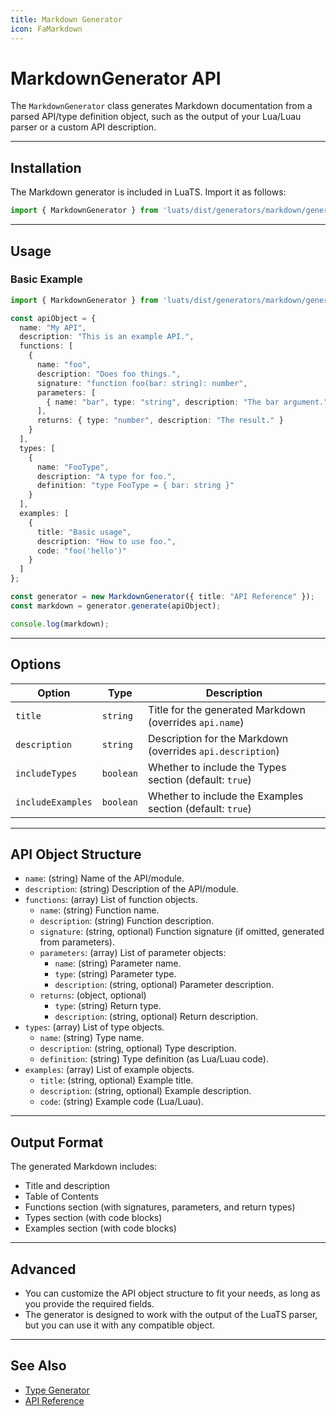 ```yaml
---
title: Markdown Generator
icon: FaMarkdown 
---
```


# MarkdownGenerator API

The `MarkdownGenerator` class generates Markdown documentation from a parsed API/type definition object, such as the output of your Lua/Luau parser or a custom API description.

---

## Installation

The Markdown generator is included in LuaTS. Import it as follows:

```typescript
import { MarkdownGenerator } from 'luats/dist/generators/markdown/generator';
```

---

## Usage

### Basic Example

```typescript
import { MarkdownGenerator } from 'luats/dist/generators/markdown/generator';

const apiObject = {
  name: "My API",
  description: "This is an example API.",
  functions: [
    {
      name: "foo",
      description: "Does foo things.",
      signature: "function foo(bar: string): number",
      parameters: [
        { name: "bar", type: "string", description: "The bar argument." }
      ],
      returns: { type: "number", description: "The result." }
    }
  ],
  types: [
    {
      name: "FooType",
      description: "A type for foo.",
      definition: "type FooType = { bar: string }"
    }
  ],
  examples: [
    {
      title: "Basic usage",
      description: "How to use foo.",
      code: "foo('hello')"
    }
  ]
};

const generator = new MarkdownGenerator({ title: "API Reference" });
const markdown = generator.generate(apiObject);

console.log(markdown);
```

---

## Options

| Option           | Type      | Description                                                      |
|------------------|-----------|------------------------------------------------------------------|
| `title`          | `string`  | Title for the generated Markdown (overrides `api.name`)          |
| `description`    | `string`  | Description for the Markdown (overrides `api.description`)       |
| `includeTypes`   | `boolean` | Whether to include the Types section (default: `true`)           |
| `includeExamples`| `boolean` | Whether to include the Examples section (default: `true`)        |

---

## API Object Structure

- `name`: (string) Name of the API/module.
- `description`: (string) Description of the API/module.
- `functions`: (array) List of function objects.
  - `name`: (string) Function name.
  - `description`: (string) Function description.
  - `signature`: (string, optional) Function signature (if omitted, generated from parameters).
  - `parameters`: (array) List of parameter objects:
    - `name`: (string) Parameter name.
    - `type`: (string) Parameter type.
    - `description`: (string, optional) Parameter description.
  - `returns`: (object, optional)
    - `type`: (string) Return type.
    - `description`: (string, optional) Return description.
- `types`: (array) List of type objects.
  - `name`: (string) Type name.
  - `description`: (string, optional) Type description.
  - `definition`: (string) Type definition (as Lua/Luau code).
- `examples`: (array) List of example objects.
  - `title`: (string, optional) Example title.
  - `description`: (string, optional) Example description.
  - `code`: (string) Example code (Lua/Luau).

---

## Output Format

The generated Markdown includes:

- Title and description
- Table of Contents
- Functions section (with signatures, parameters, and return types)
- Types section (with code blocks)
- Examples section (with code blocks)

---

## Advanced

- You can customize the API object structure to fit your needs, as long as you provide the required fields.
- The generator is designed to work with the output of the LuaTS parser, but you can use it with any compatible object.

---

## See Also

- [Type Generator](./type-generator)
- [API Reference](./api-reference)
